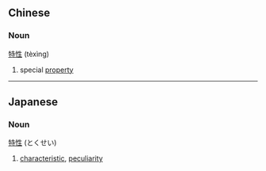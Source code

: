 ==Chinese==
===Noun===
[[特]][[性]] (tèxìng)

# special [[property]]

----
==Japanese==
===Noun===
[[特]][[性]] (とくせい)

# [[characteristic]], [[peculiarity]]